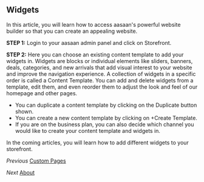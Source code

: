 ## Widgets

In this article, you will learn how to access aasaan's powerful website builder so that you can create an appealing website.

**STEP 1:**
Login to your aasaan admin panel and click on Storefront.

**STEP 2:**
Here you can choose an existing content template to add your widgets in. Widgets are blocks or individual elements like sliders, banners, deals, categories, and new arrivals that add visual interest to your website and improve the navigation experience. A collection of widgets in a specific order is called a Content Template. You can add and delete widgets from a template, edit them, and even reorder them to adjust the look and feel of our homepage and other pages.

- You can duplicate a content template by clicking on the Duplicate button shown.
- You can create a new content template by clicking on +Create Template.
- If you are on the business plan, you can also decide which channel you would like to create your content template and widgets in.

In the coming articles, you will learn how to add different widgets to your storefront.

*Previous*
[Custom Pages](#)

*Next*
[About](#)
